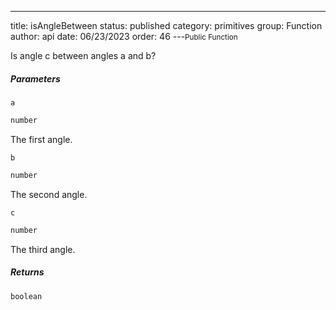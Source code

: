 ---
title: isAngleBetween
status: published
category: primitives
group: Function
author: api
date: 06/23/2023
order: 46
---<Small>Public Function</Small>

Is angle c between angles a and b?


##### Parameters


<ParametersTable>

<ParametersTableRow>
<ParametersTableName>

`a`

</ParametersTableName>
<ParametersTableDescription>

```ts
number
```

The first angle.




</ParametersTableDescription>
</ParametersTableRow>
<ParametersTableRow>
<ParametersTableName>

`b`

</ParametersTableName>
<ParametersTableDescription>

```ts
number
```

The second angle.




</ParametersTableDescription>
</ParametersTableRow>
<ParametersTableRow>
<ParametersTableName>

`c`

</ParametersTableName>
<ParametersTableDescription>

```ts
number
```

The third angle.




</ParametersTableDescription>
</ParametersTableRow>
</ParametersTable>

##### Returns


```ts
boolean
```

